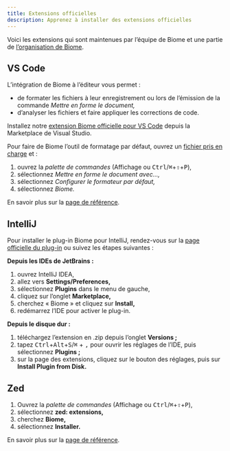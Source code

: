 ```yaml
---
title: Extensions officielles
description: Apprenez à installer des extensions officielles
---
```


Voici les extensions qui sont maintenues par l’équipe de Biome et une partie de [l’organisation de Biome](https://github.com/biomejs).

## VS Code

L’intégration de Biome à l’éditeur vous permet&nbsp;:

* de formater les fichiers à leur enregistrement ou lors de l’émission de la commande _Mettre en forme le document,_
* d’analyser les fichiers et faire appliquer les corrections de code.

Installez notre [extension Biome officielle pour VS Code](https://marketplace.visualstudio.com/items?itemName=biomejs.biome) depuis la Marketplace de Visual Studio.

Pour faire de Biome l’outil de formatage par défaut, ouvrez un [fichier pris en charge](/fr/internals/language-support/) et&nbsp;:

1. ouvrez la *palette de commandes* (Affichage ou <kbd>Ctrl</kbd>/<kbd title="Pomme">⌘</kbd>+<kbd title="Majuscule">⇧</kbd>+<kbd>P</kbd>),
1. sélectionnez *Mettre en forme le document avec…,*
1. sélectionnez *Configurer le formateur par défaut,*
1. sélectionnez *Biome.*

En savoir plus sur la [page de référence](/fr/reference/vscode).

## IntelliJ

Pour installer le plug-in Biome pour IntelliJ, rendez-vous sur la [page officielle du plug-in](https://plugins.jetbrains.com/plugin/22761-biome) ou suivez les étapes suivantes&nbsp;:

**Depuis les IDEs de JetBrains&nbsp;:**

1. ouvrez IntelliJ IDEA,
2. allez vers **Settings/Preferences,**
3. sélectionnez **Plugins** dans le menu de gauche,
4. cliquez sur l’onglet **Marketplace,**
5. cherchez «&nbsp;Biome&nbsp;» et cliquez sur **Install,**
6. redémarrez l’IDE pour activer le plug-in.

**Depuis le disque dur&nbsp;:**

1. téléchargez l’extension en .zip depuis l’onglet **Versions&nbsp;;**
2. tapez <kbd>Ctrl</kbd>+<kbd>Alt</kbd>+<kbd>S</kbd>/<kbd title="Pomme">⌘</kbd> + <kbd title="Virgule">,</kbd> pour ouvrir les réglages de l’IDE, puis sélectionnez **Plugins&nbsp;;**
3. sur la page des extensions, cliquez sur le bouton des réglages, puis sur **Install Plugin from Disk.**

## Zed

1. Ouvrez la *palette de commandes* (Affichage ou <kbd>Ctrl</kbd>/<kbd title="Pomme">⌘</kbd>+<kbd title="Majuscule">⇧</kbd>+<kbd>P</kbd>),
2. sélectionnez **zed: extensions,**
3. cherchez **Biome,**
4. sélectionnez **Installer.**

En savoir plus sur la [page de référence](/fr/reference/zed).
